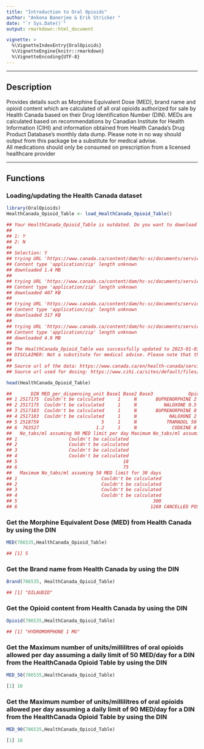 ```yaml
---
title: "Introduction to Oral Opioids"
author: "Ankona Banerjee & Erik Stricker "
date: "`r Sys.Date()`"
output: rmarkdown::html_document

vignette: >
  %\VignetteIndexEntry{OralOpioids}
  %\VignetteEngine{knitr::rmarkdown}
  %\VignetteEncoding{UTF-8}
---
```


------------

## Description
Provides details such as Morphine Equivalent Dose (MED), 
	brand name and opioid content which are calculated of all oral opioids 
	authorized for sale by Health Canada based on their Drug Identification Number (DIN). 
	MEDs are calculated based on recommendations by Canadian Institute for Health Information (CIHI) 
	and information obtained from Health Canada's Drug Product Database's monthly data dump. 
	Please note in no way should output from this package be a substitute for medical advise.  
	All medications should only be consumed on prescription from a licensed healthcare provider

------------

## Functions
### Loading/updating the Health Canada dataset

```R
library(OralOpioids)
HealthCanada_Opioid_Table <- load_HealthCanada_Opioid_Table()
```

```R
## Your HealthCanada_Opioid_Table is outdated. Do you want to download  the latest data from Health Canada? (y/n) 
## 
## 1: Y
## 2: N
## 
## Selection: Y
## trying URL 'https://www.canada.ca/content/dam/hc-sc/documents/services/drug-product-database/allfiles.zip'
## Content type 'application/zip' length unknown
## downloaded 1.4 MB
## 
## trying URL 'https://www.canada.ca/content/dam/hc-sc/documents/services/drug-product-database/allfiles_ap.zip'
## Content type 'application/zip' length unknown
## downloaded 407 KB
## 
## trying URL 'https://www.canada.ca/content/dam/hc-sc/documents/services/drug-product-database/allfiles_dr.zip'
## Content type 'application/zip' length unknown
## downloaded 317 KB
## 
## trying URL 'https://www.canada.ca/content/dam/hc-sc/documents/services/drug-product-database/allfiles_ia.zip'
## Content type 'application/zip' length unknown
## downloaded 4.9 MB
## 
## The HealthCanada_Opioid_Table was successfully updated to 2023-01-03.
## DISCLAIMER: Not a substitute for medical advise. Please note that the output generated by the package should not be substituted for clinical advise and any medication ## should be only consumed at the advise of a licensed healthcare provider.
## 
## Source url of the data: https://www.canada.ca/en/health-canada/services/drugs-health-products/drug-products/drug-product-database/what-data-extract-drug-product-database.html
## Source url used for dosing: https://www.cihi.ca/sites/default/files/document/opioid-prescribing-canada-trends-en-web.pdf
```
```R
head(HealthCanada_Opioid_Table)
```
```R
##       DIN MED_per_dispensing_unit Base1 Base2 Base3             Opioid      Route   Form                       Brand No_tabs/ml assuming 50 MED limit per day
## 1 2517175  Couldn't be calculated     1     N       BUPRENORPHINE 2 MG SUBLINGUAL TABLET TARO-BUPRENORPHINE/NALOXONE                   Couldn't be calculated
## 2 2517175  Couldn't be calculated     1     N          NALOXONE 0.5 MG SUBLINGUAL TABLET TARO-BUPRENORPHINE/NALOXONE                   Couldn't be calculated
## 3 2517183  Couldn't be calculated     1     N       BUPRENORPHINE 8 MG SUBLINGUAL TABLET TARO-BUPRENORPHINE/NALOXONE                   Couldn't be calculated
## 4 2517183  Couldn't be calculated     1     N            NALOXONE 2 MG SUBLINGUAL TABLET TARO-BUPRENORPHINE/NALOXONE                   Couldn't be calculated
## 5 2518759                       5     1     N           TRAMADOL 50 MG       ORAL TABLET           JAMP TRAMADOL HCL                                       10
## 6  763527                     1.2     1     N             CODEINE 8 MG       ORAL TABLET            ORADRINE TABLETS                                       42
##   No_tabs/ml assuming 90 MED limit per day Maximum No_tabs/ml assuming 50 MED limit for 7 days Maximum No_tabs/ml assuming 50 MED limit for 14 days
## 1                   Couldn't be calculated                              Couldn't be calculated                               Couldn't be calculated
## 2                   Couldn't be calculated                              Couldn't be calculated                               Couldn't be calculated
## 3                   Couldn't be calculated                              Couldn't be calculated                               Couldn't be calculated
## 4                   Couldn't be calculated                              Couldn't be calculated                               Couldn't be calculated
## 5                                       18                                                  70                                                  140
## 6                                       75                                                 294                                                  588
##   Maximum No_tabs/ml assuming 50 MED limit for 30 days              Status_1 last_updated
## 1                               Couldn't be calculated              APPROVED   2023-01-03
## 2                               Couldn't be calculated              APPROVED   2023-01-03
## 3                               Couldn't be calculated              APPROVED   2023-01-03
## 4                               Couldn't be calculated              APPROVED   2023-01-03
## 5                                                  300              APPROVED   2023-01-03
## 6                                                 1260 CANCELLED POST MARKET   2023-01-03
```
### Get the Morphine Equivalent Dose (MED) from Health Canada by using the DIN

```R
MED(786535,HealthCanada_Opioid_Table)
```
```R
## [1] 5
```

### Get the Brand name from Health Canada by using the DIN

```R
Brand(786535, HealthCanada_Opioid_Table)
```
```R
## [1] "DILAUDID"
```

### Get the Opioid content from Health Canada by using the DIN

```R
Opioid(786535,HealthCanada_Opioid_Table)
```
```R
## [1] "HYDROMORPHONE 1 MG"
```
### Get the Maximum number of units/millilitres of oral opioids allowed per day assuming a daily limit of 50 MED/day for a DIN from the HealthCanada Opioid Table by using the DIN

```R
MED_50(786535,HealthCanada_Opioid_Table)
```
```R
[1] 10
```
### Get the Maximum number of units/millilitres of oral opioids allowed per day assuming a daily limit of 90 MED/day for a DIN from the HealthCanada Opioid Table by using the DIN

```R
MED_90(786535,HealthCanada_Opioid_Table)
```
```R
[1] 18
```
